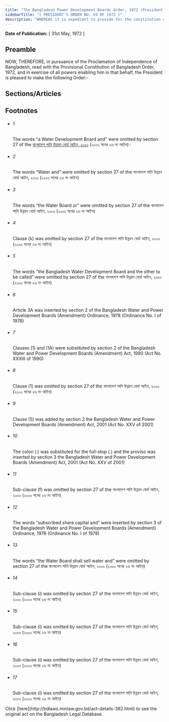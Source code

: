 ```yaml
---
title: "The Bangladesh Power Development Boards Order, 1972 (President's Order)"
sidebarTitle: "( PRESIDENT'S ORDER NO. 59 OF 1972 )"
description: "WHEREAS it is expedient to provide for the constitution of 1[* * *] a Power Development Board to replace the East Pakistan Water and Power Development Authority and for matters ancillary thereto;"
---
```


**Date of Publication:** [ 31st May, 1972 ]

## Preamble

NOW, THEREFORE, in pursuance of the Proclamation of Independence of Bangladesh, read with the Provisional Constitution of Bangladesh Order, 1972, and in exercise of all powers enabling him in that behalf, the President is pleased to make the following Order:-

## Sections/Articles

## Footnotes

- ###### 1

  The words “a Water Development Board and” were omitted by section 27 of the [বাংলাদেশ পানি উন্নয়ন বোর্ড আইন, ২০০০](/act-844.html "বাংলাদেশ পানি উন্নয়ন বোর্ড আইন, ২০০০") (২০০০ সনের ২৬ নং আইন)।

- ###### 2

  The words “Water and” were omitted by section 27 of the বাংলাদেশ পানি উন্নয়ন বোর্ড আইন, ২০০০ (২০০০ সনের ২৬ নং আইন)

- ###### 3

  The words “the Water Board or” were omitted by section 27 of the বাংলাদেশ পানি উন্নয়ন বোর্ড আইন, ২০০০ (২০০০ সনের ২৬ নং আইন)

- ###### 4

  Clause (k) was omitted by section 27 of the বাংলাদেশ পানি উন্নয়ন বোর্ড আইন, ২০০০ (২০০০ সনের ২৬ নং আইন)

- ###### 5

  The words “the Bangladesh Water Development Board and the other to be called” were omitted by section 27 of the বাংলাদেশ পানি উন্নয়ন বোর্ড আইন, ২০০০ (২০০০ সনের ২৬ নং আইন)

- ###### 6

  Article 3A was inserted by section 2 of the Bangladesh Water and Power Development Boards (Amendment) Ordinance, 1978 (Ordinance No. I of 1978)

- ###### 7

  Clauses (1) and (1A) were substituted by section 2 of the Bangladesh Water and Power Development Boards (Amendment) Act, 1990 (Act No. XXXIII of 1990)

- ###### 8

  Clause (1) was omitted by section 27 of the বাংলাদেশ পানি উন্নয়ন বোর্ড আইন, ২০০০ (২০০০ সনের ২৬ নং আইন)

- ###### 9

  Clause (5) was added by section 2 the Bangladesh Water and Power Development Boards (Amendment) Act, 2001 (Act No. XXV of 2001)

- ###### 10

  The colon (:) was substituted for the full-stop (.) and the proviso was inserted by section 3 the Bangladesh Water and Power Development Boards (Amendment) Act, 2001 (Act No. XXV of 2001)

- ###### 11

  Sub-clause (f) was omitted by section 27 of the বাংলাদেশ পানি উন্নয়ন বোর্ড আইন, ২০০০ (২০০০ সনের ২৬ নং আইন)

- ###### 12

  The words “subscribed share capital and” were inserted by section 3 of the Bangladesh Water and Power Development Boards (Amendment) Ordinance, 1978 (Ordinance No. I of 1978)

- ###### 13

  The words “the Water Board shall sell water and” were omitted by section 27 of the বাংলাদেশ পানি উন্নয়ন বোর্ড আইন, ২০০০ (২০০০ সনের ২৬ নং আইন)

- ###### 14

  Sub-clause (i) was omitted by section 27 of the বাংলাদেশ পানি উন্নয়ন বোর্ড আইন, ২০০০ (২০০০ সনের ২৬ নং আইন)

- ###### 15

  Sub-clause (i) was omitted by section 27 of the বাংলাদেশ পানি উন্নয়ন বোর্ড আইন, ২০০০ (২০০০ সনের ২৬ নং আইন)

- ###### 16

  Sub-clause (i) was omitted by section 27 of the বাংলাদেশ পানি উন্নয়ন বোর্ড আইন, ২০০০ (২০০০ সনের ২৬ নং আইন)

- ###### 17

  Sub-clause (i) was omitted by section 27 of the বাংলাদেশ পানি উন্নয়ন বোর্ড আইন, ২০০০ (২০০০ সনের ২৬ নং আইন)

<Note>
  Click [here](http://bdlaws.minlaw.gov.bd/act-details-392.html) to see the original act on the Bangladesh Legal Database.
</Note>
